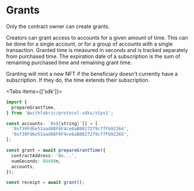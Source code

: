 
# Grants

<Callout type="info" emoji="ℹ️">
  Only the contract owner can create grants.
</Callout>

Creators can grant access to accounts for a given amount of time. This can be done for a single account, or for a group of accounts with a single transaction.
Granted time is measured in seconds and is tracked separately from purchased time. The expiration date of a subscription is the sum of remaining purchased time and remaining grant time.

Granting will mint a new NFT if the beneficiary doesn't currently have a subscription. If they do, the time extends their subscription.

<Tabs items={['sdk']}>
  <Tab>
  ```ts
  import {
    prepareGrantTime,
  } from '@withfabric/protocol-sdks/stpv1';

  const accounts: `0x${string}`[] = [
    '0xf39Fd6e51aad88F6F4ce6aB8827279cffFb92264',
    '0xf39Fd6e51aad88F6F4ce6aB8827279cffFb92265',
  ];

  const grant = await prepareGrantTime({
    contractAddress: '0x...',
    numSeconds: 86400n,
    accounts,
  });

  const receipt = await grant();
  ```
  </Tab>
</Tabs>
